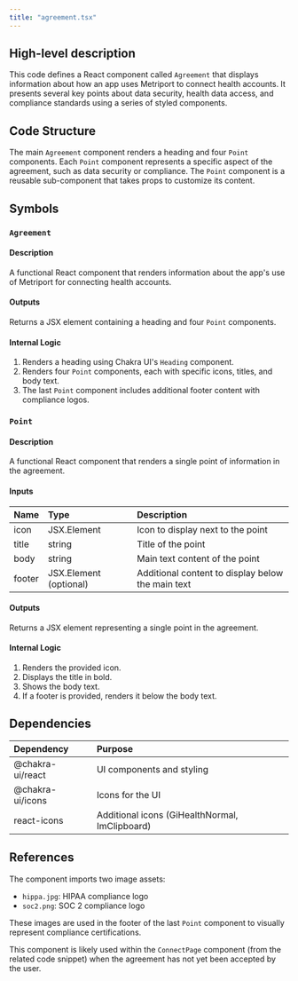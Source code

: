 ```yaml
---
title: "agreement.tsx"
---
```


## High-level description
This code defines a React component called `Agreement` that displays information about how an app uses Metriport to connect health accounts. It presents several key points about data security, health data access, and compliance standards using a series of styled components.

## Code Structure
The main `Agreement` component renders a heading and four `Point` components. Each `Point` component represents a specific aspect of the agreement, such as data security or compliance. The `Point` component is a reusable sub-component that takes props to customize its content.

## Symbols

### `Agreement`
#### Description
A functional React component that renders information about the app's use of Metriport for connecting health accounts.

#### Outputs
Returns a JSX element containing a heading and four `Point` components.

#### Internal Logic
1. Renders a heading using Chakra UI's `Heading` component.
2. Renders four `Point` components, each with specific icons, titles, and body text.
3. The last `Point` component includes additional footer content with compliance logos.

### `Point`
#### Description
A functional React component that renders a single point of information in the agreement.

#### Inputs
| Name | Type | Description |
|:-----|:-----|:------------|
| icon | JSX.Element | Icon to display next to the point |
| title | string | Title of the point |
| body | string | Main text content of the point |
| footer | JSX.Element (optional) | Additional content to display below the main text |

#### Outputs
Returns a JSX element representing a single point in the agreement.

#### Internal Logic
1. Renders the provided icon.
2. Displays the title in bold.
3. Shows the body text.
4. If a footer is provided, renders it below the body text.

## Dependencies
| Dependency | Purpose |
|:-----------|:--------|
| @chakra-ui/react | UI components and styling |
| @chakra-ui/icons | Icons for the UI |
| react-icons | Additional icons (GiHealthNormal, ImClipboard) |

## References
The component imports two image assets:
- `hippa.jpg`: HIPAA compliance logo
- `soc2.png`: SOC 2 compliance logo

These images are used in the footer of the last `Point` component to visually represent compliance certifications.

This component is likely used within the `ConnectPage` component (from the related code snippet) when the agreement has not yet been accepted by the user.